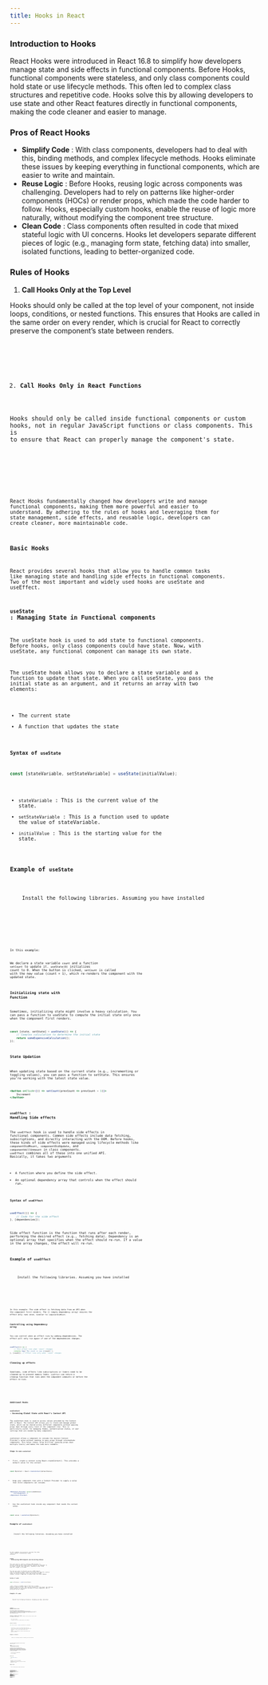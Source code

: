 ```yaml
---
title: Hooks in React
---
```



### Introduction to Hooks

React Hooks were introduced in React 16.8 to simplify how developers manage state and side effects in functional components. Before Hooks, functional components were stateless, and only class components could hold state or use lifecycle methods. This often led to complex class structures and repetitive code. Hooks solve this by allowing developers to use state and other React features directly in functional components, making the code cleaner and easier to manage.

### Pros of React Hooks

 - **Simplify Code** : With class components, developers had to deal with this, binding methods, and complex lifecycle methods. Hooks eliminate these issues by keeping everything in functional components, which are easier to write and maintain.
 - **Reuse Logic** : Before Hooks, reusing logic across components was challenging. Developers had to rely on patterns like higher-order components (HOCs) or render props, which made the code harder to follow. Hooks, especially custom hooks, enable the reuse of logic more naturally, without modifying the component tree structure.
 - **Clean Code** : Class components often resulted in code that mixed stateful logic with UI concerns. Hooks let developers separate different pieces of logic (e.g., managing form state, fetching data) into smaller, isolated functions, leading to better-organized code.

### Rules of Hooks

1. **Call Hooks Only at the Top Level**

Hooks should only be called at the top level of your component, not inside loops, conditions, or nested functions. This ensures that Hooks are called in the same order on every render, which is crucial for React to correctly preserve the component’s state between renders.


<Tabs>
  <TabItem label="Usage">
    <Code code={UsageOne} lang="jsx" title="Usage.jsx" />
  </TabItem>
</Tabs>

2. **Call Hooks Only in React Functions**

Hooks should only be called inside functional components or custom hooks, not in regular JavaScript functions or class components. This is to ensure that React can properly manage the component's state.


<Tabs>
  <TabItem label="Usage">
    <Code code={UsageTwo} lang="jsx" title="Usage.jsx" />
  </TabItem>
</Tabs>

React Hooks fundamentally changed how developers write and manage functional components, making them more powerful and easier to understand. By adhering to the rules of hooks and leveraging them for state management, side effects, and reusable logic, developers can create cleaner, more maintainable code.

### Basic Hooks

React provides several hooks that allow you to handle common tasks like managing state and handling side effects in functional components. Two of the most important and widely used hooks are useState and useEffect.


### `useState` : Managing State in Functional components

The useState hook is used to add state to functional components. Before hooks, only class components could have state. Now, with useState, any functional component can manage its own state.

The useState hook allows you to declare a state variable and a function to update that state. When you call useState, you pass the initial state as an argument, and it returns an array with two elements:
 - The current state
 - A function that updates the state

**Syntax of `useState`**

```jsx
const [stateVariable, setStateVariable] = useState(initialValue);
```
 - `stateVariable` : This is the current value of the state.
 - `setStateVariable` : This is a function used to update the value of stateVariable.
 - `initialValue` : This is the starting value for the state.

### Example of `useState`


<Tabs>
  <TabItem label="Dependencies">
    Install the following libraries. Assuming you have installed
    <Code code={`npm install react react-dom`} lang="shell" />
  </TabItem>
  <TabItem label="Usage">
    <Code code={useStateUsage} lang="jsx" title="Usage.jsx" />
  </TabItem>
  <TabItem label="Component">
    <Code code={useStateCounter} lang="jsx" title="Counter.jsx" />
  </TabItem>
</Tabs>

In this example:

We declare a state variable `count` and a function `setCount` to update it. `useState(0)` initializes count to 0. When the button is clicked, `setCount` is called with the new value (count + 1), which re-renders the component with the updated state.

### Initializing state with Function

Sometimes, initializing state might involve a heavy calculation. You can pass a function to useState to compute the initial state only once when the component first renders.

```jsx
const [state, setState] = useState(() => {
    // Complex calculation to determine the initial state
    return someExpensiveCalculation();
});
```

### State Updation

When updating state based on the current state (e.g., incrementing or toggling values), you can pass a function to setState. This ensures you’re working with the latest state value.

```jsx
<button onClick={() => setCount(prevCount => prevCount + 1)}>
    Increment
</button>
```

### `useEffect` : Handling Side effects

The `useEffect` hook is used to handle side effects in functional components. Common side effects include data fetching, subscriptions, and directly interacting with the DOM. Before hooks, these kinds of side effects were managed using lifecycle methods like `componentDidMount`, `componentDidUpdate`, and `componentWillUnmount` in class components. `useEffect` combines all of these into one unified API. Basically, it takes two arguments
 - A function where you define the side effect.
 - An optional dependency array that controls when the effect should run.

**Syntax of `useEffect`**

```jsx
useEffect(() => {
    // Code for the side effect
}, [dependencies]);
```

Side effect function is the function that runs after each render, performing the desired effect (e.g., fetching data).
Dependency is an optional array that specifies when the effect should re-run. If a value in the array changes, the effect will re-run.

### Example of `useEffect`


<Tabs>
  <TabItem label="Dependencies">
    Install the following libraries. Assuming you have installed
    <Code code={`npm install react react-dom`} lang="shell" />
  </TabItem>
  <TabItem label="Usage">
    <Code code={useEffectUsage} lang="jsx" title="Usage.jsx" />
  </TabItem>
  <TabItem label="Component">
    <Code code={DataFetchingComponent} lang="jsx" title="DataFetchingComponent.jsx" />
  </TabItem>
</Tabs>

In this example: The side effect is fetching data from an API when the component first renders. The [] (empty dependency array) ensures the effect only runs once, similar to `componentDidMount`.

### Controlling using Dependency array

You can control when an effect runs by adding dependencies. The effect will only run again if one of the dependencies changes.

```jsx
useEffect(() => {
    // This effect runs when 'count' changes
    console.log(`The count is now ${count}`);
}, [count]); // Effect runs only when 'count' changes
```

### Cleaning up effects

Sometimes, side effects like subscriptions or timers need to be cleaned up to prevent memory leaks. `useEffect` can return a cleanup function that runs when the component unmounts or before the effect re-runs.


<Tabs>
  <TabItem label="Usage">
    <Code code={Cleanup} lang="jsx" title="CleanUp.jsx" />
  </TabItem>
</Tabs>

### Additional Hooks


### `useContext` : Accessing Global State with React’s Context API

The useContext hook is used to access values provided by the Context API in React. The Context API allows you to create and manage global state, which can be shared across different components without passing props down through every level of the component tree. This is particularly useful for managing themes, authentication status, or user settings that are needed by many components

useContext allows a component to consume the nearest Context Provider’s value without needing to pass props through intermediate components. This helps reduce "prop drilling" (passing props down multiple levels) and makes the code more readable.

**Steps to use `useContext`**

 - First, create a context using React.createContext(). This provides a default value for the context.

 ```jsx
 const MyContext = React.createContext(defaultValue);
```

 - Wrap your component tree with a Context Provider to supply a value that child components can consume.

```jsx
<MyContext.Provider value={someValue}>
    <ChildComponent />
</MyContext.Provider>
```

 - Use the useContext hook inside any component that needs the context value.

 ```jsx
 const value = useContext(MyContext);
```

### Example of `useContext`


<Tabs>
  <TabItem label="Dependencies">
    Install the following libraries. Assuming you have installed
    <Code code={`npm install react react-dom`} lang="shell" />
  </TabItem>
  <TabItem label="Usage">
    <Code code={useContextUsage} lang="jsx" title="Usage.jsx" />
  </TabItem>
  <TabItem label="Component">
    <Code code={useContextComponent} lang="jsx" title="App.jsx" />
  </TabItem>
</Tabs>

In this example, `DisplayComponent` accesses the value "Hello, World!" from `MyContext` using `useContext`.

### `useRef` : Referencing DOM Elements and Persisting Values

The `useRef` hook is used to reference DOM elements or persist values across renders without causing the component to re-render. Unlike state variables, changing a `useRef` value does not trigger a re-render.

You can use `useRef` to directly access a DOM element, such as focusing an input field or scrolling to a specific section. `useRef` can store a mutable value that persists between renders, without triggering re-renders when the value changes.

**Syntax of `useRef`**

```jsx
const refContainer = useRef(initialValue);
```

`useRef` returns a mutable object that has a single property called current. The current property of the object can hold any value (similar to an instance variable in class components) and is preserved across renders.

### Example of `useRef`


<Tabs>
  <TabItem label="Dependencies">
    Install the following libraries. Assuming you have installed
    <Code code={`npm install react react-dom`} lang="shell" />
  </TabItem>
  <TabItem label="Usage">
    <Code code={useRefUsage} lang="jsx" title="App.jsx" />
  </TabItem>
  <TabItem label="Component">
    <Code code={useRefComponent} lang="jsx" title="FocusInput.jsx" />
  </TabItem>
</Tabs>

### `useReducer` : Managing Complex State

The `useReducer` hook is an alternative to `useState` for managing state, particularly when the state logic is complex or the state has multiple sub-values that need updating in various ways. It is often used in large-scale applications or for cases where `useState` would result in messy, hard-to-maintain code.

`useReducer` is similar to the `reduce` function in JavaScript. It takes a reducer function and an initial state as arguments and returns:
 - The current state.
 - A dispatch function to send actions to the reducer.

**Syntax of `useReducer`**

```jsx
const [state, dispatch] = useReducer(reducerFunction, initialState);
```

 - `reducerFunction` : This is a function that takes the current state and an action, then returns the new state.
 - `initialState` : This is the initial value of the state.
 - `dispatch` : This function is used to send actions that update the state.

### Example of `useReducer`


<Tabs>
  <TabItem label="Dependencies">
    Install the following libraries. Assuming you have installed
    <Code code={`npm install react react-dom`} lang="shell" />
  </TabItem>
  <TabItem label="Usage">
    <Code code={useReducerUsage} lang="jsx" title="App.jsx" />
  </TabItem>
  <TabItem label="Component">
    <Code code={useReducerComponent} lang="jsx" title="Counter.jsx" />
  </TabItem>
</Tabs>

In this example, useReducer manages simple increment and decrement actions for a counter.

### `useMemo` : Memoizing Expensive Calculations

The `useMemo` hook in React is used to memoize expensive calculations, so they are only recomputed when their dependencies change, rather than on every render. This can help improve performance by avoiding unnecessary re-calculations, especially in cases where the calculation is resource-intensive or when working with large data sets. It actually takes two arguments:
 - A function that returns the computed value.
 - An array of dependencies.

**Syntax of `useMemo`**

```jsx
const memoizedValue = useMemo(() => {
    return computeExpensiveValue(a, b);
}, [a, b]);
```
 - memoizedValue : The result of the computation.
 - computeExpensiveValue : The expensive function that only runs when dependencies (a, b) change.

### Example of `useMemo`


<Tabs>
  <TabItem label="Dependencies">
    Install the following libraries. Assuming you have installed
    <Code code={`npm install react react-dom`} lang="shell" />
  </TabItem>
  <TabItem label="Usage">
    <Code code={useMemoUsage} lang="jsx" title="Usage.jsx" />
  </TabItem>
  <TabItem label="App">
    <Code code={useMemoApp} lang="jsx" title="App.jsx" />
  </TabItem>
  <TabItem label="Component">
    <Code code={ExpensiveComponent} lang="jsx" title="ExpensiveComponent.jsx" />
  </TabItem>
</Tabs>

In this example, `expensiveCalculation` is only re-calculated when either `a` or `b` changes. If other parts of the component re-render without changing `a` or `b`, the expensive calculation won't re-run. This reduces unnecessary computation and improves performance.

### `useCallback` : Memoizing Functions for Performance

The `useCallback` hook is used to memoize functions so that they are not recreated on every render. This is particularly useful when passing functions as props to child components or as dependencies to other hooks (like `useEffect`), as it prevents unnecessary re-renders. This actually takes two arguments.
 - The function to memoize.
 - An array of dependencies.

**Syntax of `useCallback`**

```jsx
const memoizedFunction = useCallback(() => {
    // Function logic
}, [dependencies]);
```

- `memoizedFunction` : A memoized version of the function.
- Dependencies: If any of the values in the array change, the function is recreated.

### Example of `useCallback`


<Tabs>
  <TabItem label="Dependencies">
    Install the following libraries. Assuming you have installed
    <Code code={`npm install react react-dom`} lang="shell" />
  </TabItem>
  <TabItem label="Usage">
    <Code code={useCallBackUsage} lang="jsx" title="App.jsx" />
  </TabItem>
  <TabItem label="Component">
    <Code code={Counter} lang="jsx" title="Counter.jsx" />
  </TabItem>
</Tabs>

In this example,
 - The Counter component manages a count state using `useState`, and it includes a child component `ChildComponent` that takes an `onClick` handler as a prop.
 - The `ChildComponent` renders a button and logs to the console every time it re-renders.
 - The `handleClick` function inside `Counter` is wrapped with `useCallback`. This ensures that the function is memoized and won't be recreated on every render unless its dependencies change (in this case, the dependency array is empty, so it won't change).
 - Without `useCallback`, every render of Counter would create a new version of `handleClick`, which would cause `ChildComponent` to re-render unnecessarily. Using `useCallback` prevents this, as `handleClick` stays the same between renders.

### Custom Hooks

In React, Custom Hooks allow you to extract and reuse logic across multiple components, making your code cleaner, more modular, and easier to maintain. Custom Hooks are JavaScript functions that can use any of React’s built-in hooks like `useState`, `useEffect`, `useContext`, etc., and can return values or functions that encapsulate the shared logic.

**When and Why to Use Custom Hooks**

You should consider creating a Custom Hook when:

 - You have logic that is reused across multiple components. For example, fetching data, handling forms, managing local storage, or handling timers.
 - You want to keep your components cleaner and less cluttered. By moving logic to a custom hook, components can focus on UI-related tasks.
 - You need to separate concerns. Custom Hooks allow you to organize your code by concern, making it easier to test, modify, and maintain.

### Steps to create custom Hook

A Custom Hook is essentially a function that:

 - Starts with the word use (to follow React's convention and allow it to use hooks inside).
 - Can call other hooks inside itself.
 - Returns values (or functions) that the component can use.

### Example of Custom Hook


<Tabs>
  <TabItem label="Dependencies">
    Install the following libraries. Assuming you have installed
    <Code code={`npm install @astrojs/react react react-dom`} lang="shell" />
  </TabItem>
  <TabItem label="Usage">
    <Code code={CustomHookUsage} lang="jsx" title="App.jsx" />
  </TabItem>
  <TabItem label="Component">
    <Code code={CounterComponent} lang="jsx" title="CounterComponent.jsx" />
  </TabItem>
</Tabs>

In this example, `useCounter` manages the counter logic using `useState`, providing three functions to manipulate the count: `increment`, `decrement`, and `reset`. The hook returns the current `count` and the functions, allowing easy access in any component that uses it. `CounterComponent` uses the `useCounter` hook to access the counter state and functions, keeping the component focused on rendering. Buttons in the component trigger the respective functions, allowing users to interact with the counter, with automatic UI updates reflecting the changes.
